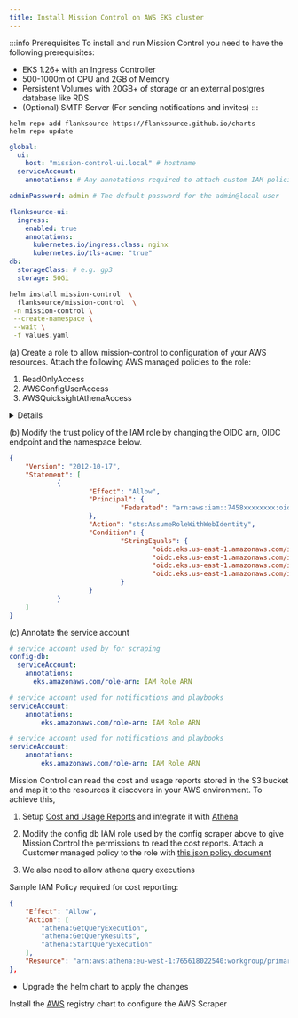 ```yaml
---
title: Install Mission Control on AWS EKS cluster
---
```



:::info Prerequisites
To install and run Mission Control you need to have the following prerequisites:

- EKS 1.26+ with an Ingress Controller
- 500-1000m of CPU and 2GB of Memory
- Persistent Volumes with 20GB+ of storage or an external postgres database like RDS
- (Optional) SMTP Server (For sending notifications and invites)
:::


<Step step={1} name="Install Helm Repository">

```shell
helm repo add flanksource https://flanksource.github.io/charts
helm repo update
```
</Step>

<Step step={2} name="Install Helm Chart">

```yaml title="values.yaml"
global:
  ui:
    host: "mission-control-ui.local" # hostname
  serviceAccount:
    annotations: # Any annotations required to attach custom IAM policies etc.

adminPassword: admin # The default password for the admin@local user

flanksource-ui:
  ingress:
    enabled: true
    annotations:
      kubernetes.io/ingress.class: nginx
      kubernetes.io/tls-acme: "true"
db:
  storageClass: # e.g. gp3
  storage: 50Gi
```

```bash
helm install mission-control  \
  flanksource/mission-control  \
 -n mission-control \
 --create-namespace \
 --wait \
 -f values.yaml
```

</Step>

<Step step={3} name="(Optional) Create an IAM Role">


(a) Create a role to allow mission-control to configuration of your AWS resources. Attach the following AWS managed policies to the role:

1. ReadOnlyAccess
2. AWSConfigUserAccess
3. AWSQuicksightAthenaAccess

<details summary="IAM Policy">
<div>
```json title="iam-policy.json"
{
	"Version": "2012-10-17",
	"Statement": [
		{
			"Sid": "mission-control-config-role",
			"Effect": "Allow",
			"Action": [
				"acm:Describe*",
				"acm:Get*",
				"acm:List*",
				"cloudtrail:LookupEvents",
				"ec2:Describe*",
				"ecr:Describe*",
				"eks:ListClusters",
				"eks:Describe*",
				"rds:Describe*",
				"elasticfilesystem:Describe*",
				"elasticloadbalancing:Describe*",
				"sts:GetCallerIdentity"
				"config:BatchGetAggregateResourceConfig",
				"config:BatchGetResourceConfig",
				"config:Describe*",
				"config:Get*",
				"config:List*",
				"config:SelectAggregateResourceConfig",
				"config:SelectResourceConfig",
				"guardduty:Describe*",
				"guardduty:Get*",
				"guardduty:List*",
				"iam:GetAccountName",
				"iam:GetAccountSummary",
				"iam:GetGroup",
				"iam:GetGroupPolicy",
				"iam:GetInstanceProfile",
				"iam:GetLoginProfile",
				"iam:GetPolicy",
				"iam:GetRole",
				"iam:GetRolePolicy",
				"iam:GetUser",
				"iam:List*",
				"lambda:List*",
				"trustedadvisor:Describe*",
				"trustedadvisor:DownloadRisk",
				"trustedadvisor:Get*",
				"trustedadvisor:List*",
			],
			"Resource": "*"
		}
	]
}
```
</div>
</details>



(b) Modify the trust policy of the IAM role by changing the OIDC arn, OIDC endpoint and the namespace below.
```json
{
	"Version": "2012-10-17",
	"Statement": [
			{
					"Effect": "Allow",
					"Principal": {
							"Federated": "arn:aws:iam::7458xxxxxxxx:oidc-provider/oidc.eks.us-east-1.amazonaws.com/id/4D3C9C8xxxx"
					},
					"Action": "sts:AssumeRoleWithWebIdentity",
					"Condition": {
							"StringEquals": {
									"oidc.eks.us-east-1.amazonaws.com/id/4D3C9C8xxxx:sub": "system:serviceaccount:namespace:config-db-sa",
									"oidc.eks.us-east-1.amazonaws.com/id/4D3C9C8xxxx:sub": "system:serviceaccount:namespace:mission-control-sa",
									"oidc.eks.us-east-1.amazonaws.com/id/4D3C9C8xxxx:sub": "system:serviceaccount:namespace:canary-checker-sa",
									"oidc.eks.us-east-1.amazonaws.com/id/4D3C9C8xxxx:aud": "sts.amazonaws.com"
							}
					}
			}
	]
}
```


(c) Annotate the service account

```yaml title='values.yaml'
# service account used by for scraping
config-db:
  serviceAccount:
    annotations:
      eks.amazonaws.com/role-arn: IAM Role ARN

# service account used for notifications and playbooks
serviceAccount:
	annotations:
		eks.amazonaws.com/role-arn: IAM Role ARN

# service account used for notifications and playbooks
serviceAccount:
	annotations:
		eks.amazonaws.com/role-arn: IAM Role ARN
```

</Step>

<div id="cost-reporting"/>
<Step step={4} name="Cost & Usage Reporting">


Mission Control can read the cost and usage reports stored in the S3 bucket and map it to the resources it discovers in your AWS environment. To achieve this,
1. Setup [Cost and Usage Reports](https://docs.aws.amazon.com/cur/latest/userguide/what-is-cur.html) and integrate it with [Athena](https://docs.aws.amazon.com/cur/latest/userguide/use-athena-cf.html)

2. Modify the config db IAM role used by the config scraper above to give Mission Control the permissions to read the cost reports. Attach a Customer managed policy to the role with [this json policy document](https://github.com/flanksource/docs/blob/main/mission-control/docs/installation/resources/iam-policy.json)

3. We also need to allow athena query executions

Sample IAM Policy required for cost reporting:
```json title=athena-policy.json
{
	"Effect": "Allow",
	"Action": [
		"athena:GetQueryExecution",
		"athena:GetQueryResults",
		"athena:StartQueryExecution"
	],
	"Resource": "arn:aws:athena:eu-west-1:765618022540:workgroup/primary"
},

```



- Upgrade the helm chart to apply the changes


</Step>

<Step step={5} name="Next Steps">

Install the [AWS](/registry/aws) registry chart to configure the AWS Scraper
</Step>
